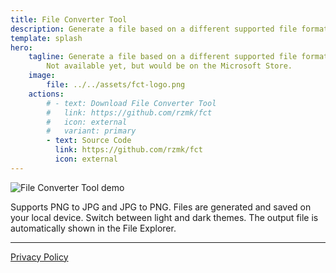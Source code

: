 ```yaml
---
title: File Converter Tool
description: Generate a file based on a different supported file format.
template: splash
hero:
    tagline: Generate a file based on a different supported file format.
        Not available yet, but would be on the Microsoft Store.
    image:
        file: ../../assets/fct-logo.png
    actions:
        # - text: Download File Converter Tool
        #   link: https://github.com/rzmk/fct
        #   icon: external
        #   variant: primary
        - text: Source Code
          link: https://github.com/rzmk/fct
          icon: external
---
```


![File Converter Tool demo](/fct-demo.gif)


<CardGrid stagger>
    <Card title="Supported conversions" icon="setting">
        Supports PNG to JPG and JPG to PNG.
    </Card>
    <Card title="Generate and save locally" icon="add-document">
        Files are generated and saved on your local device.
    </Card>
    <Card title="Light and dark themes" icon="moon">
        Switch between light and dark themes.
    </Card>
    <Card title="Automatically shows output file" icon="open-book">
        The output file is automatically shown in the File Explorer.
    </Card>
</CardGrid>

---

[Privacy Policy](/privacy-policy)
